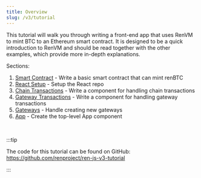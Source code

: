```yaml
---
title: Overview
slug: /v3/tutorial
---
```



<DocTag type={DocType.Tutorial} />

This tutorial will walk you through writing a front-end app that uses RenVM to mint BTC to an Ethereum smart contract. It is designed to be a quick introduction to RenVM and should be read together with the other examples, which provide more in-depth explanations.

Sections:

1. [Smart Contract](./smart-contract) - Write a basic smart contract that can mint renBTC
2. [React Setup](./react-setup) - Setup the React repo
3. [Chain Transactions](./chain-transactions) - Write a component for handling chain transactions
4. [Gateway Transactions](./gateway-transactions) - Write a component for handling gateway transactions
5. [Gateways](./gateways) - Handle creating new gateways
6. [App](./app) - Create the top-level App component

<br />

:::tip

The code for this tutorial can be found on GitHub: <https://github.com/renproject/ren-js-v3-tutorial>

:::

